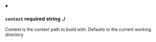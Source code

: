 
<details className="config-field" data-expandable="false" open>
<summary>

### `context` <span class="config-field-required" data-required="false">required</span> <span class="config-field-type">string</span> <span class="config-field-default">./</span> <span class="config-field-enum"></span>

Context is the context path to build with. Defaults to the current working directory

</summary>



</details>
